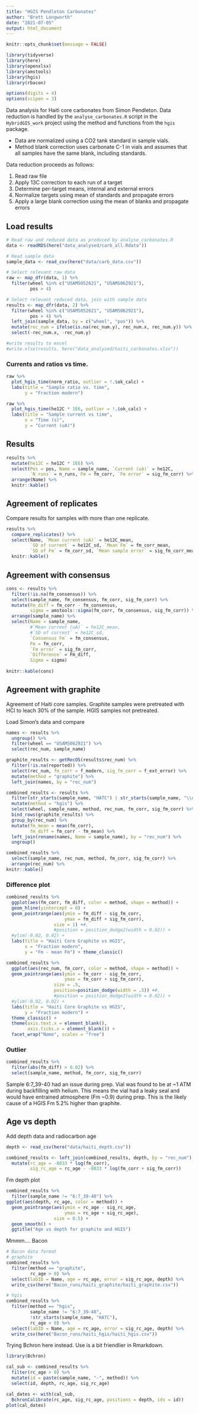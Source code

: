 ```yaml
---
title: "HGIS Pendleton Carbonates"
author: "Brett Longworth"
date: "2021-07-05"
output: html_document
---
```


```r
knitr::opts_chunk$set(message = FALSE)
```

```r
library(tidyverse)
library(here)
library(openxlsx)
library(amstools)
library(hgis)
library(rbacon)

options(digits = 4)
options(scipen = 3)
```


Data analysis for Haiti core carbonates from Simon Pendleton. Data reduction is handled by the `analyse_carbonates.R` script in the `HybridGIS_work` project using the method and functions from the `hgis` package.

- Data are normalized using a CO2 tank standard in sample vials.
- Method blank correction uses carbonate C-1 in vials and assumes that all samples have the same blank, including standards.

Data reduction proceeds as follows:

1. Read raw file
1. Apply 13C correction to each run of a target
1. Determine per-target means, internal and external errors
1. Normalize targets using mean of standards and propagate errors
1. Apply a large blank correction using the mean of blanks and propagate errors

## Load results

```r
# Read raw and reduced data as produced by analyse_carbonates.R
data <- readRDS(here("data_analysed/carb_all.Rdata"))

# Read sample data
sample_data <- read_csv(here("data/carb_data.csv"))

# Select relevant raw data
raw <- map_dfr(data, 1) %>%  
  filter(wheel %in% c("USAMS052621", "USAMS062921"),
         pos > 4)

# Select relevant reduced data, join with sample data
results <- map_dfr(data, 2) %>% 
  filter(wheel %in% c("USAMS052621", "USAMS062921"),
         pos > 4) %>% 
  left_join(sample_data, by = c("wheel", "pos")) %>% 
  mutate(rec_num = ifelse(is.na(rec_num.y), rec_num.x, rec_num.y)) %>% 
  select(-rec_num.x, -rec_num.y)

#write results to excel
#write.xlsx(results, here("data_analysed/haiti_carbonates.xlsx"))
```

### Currents and ratios vs time.

```r
raw %>% 
  plot_hgis_time(norm_ratio, outlier = !.$ok_calc) +
  labs(title = "Sample ratio vs. time",
       y = "Fraction modern")
```

```r
raw %>% 
  plot_hgis_time(he12C * 1E6, outlier = !.$ok_calc) +
  labs(title = "Sample current vs time",
       x = "Time (s)",
       y = "Current (uA)")
```

## Results

```r
results %>% 
  mutate(he12C = he12C * 1E6) %>% 
  select(Pos = pos, Name = sample_name, `Current (uA)` = he12C, 
         `N runs` = n_runs, Fm = fm_corr, `Fm error` = sig_fm_corr) %>% 
  arrange(Name) %>% 
  knitr::kable()
```

## Agreement of replicates

Compare results for samples with more than one replicate. 

```r
results %>% 
  compare_replicates() %>% 
  select(Name, `Mean current (uA)` = he12C_mean, 
         `SD of current` = he12C_sd, `Mean Fm` = fm_corr_mean, 
         `SD of Fm` = fm_corr_sd, `Mean sample error` = sig_fm_corr_mean) %>% 
  knitr::kable()
```

## Agreement with consensus

```r
cons <- results %>% 
  filter(!is.na(fm_consensus)) %>% 
  select(sample_name, fm_consensus, fm_corr, sig_fm_corr) %>% 
  mutate(Fm_diff = fm_corr - fm_consensus,
         sigma = amstools::sigma(fm_corr, fm_consensus, sig_fm_corr)) %>% 
  arrange(sample_name) %>% 
  select(Name = sample_name, 
         #`Mean current (uA)` = he12C_mean, 
         #`SD of current` = he12C_sd, 
         `Consensus Fm` = fm_consensus,
         Fm = fm_corr, 
         `Fm error` = sig_fm_corr,
         `Difference` = Fm_diff,
         Sigma = sigma)
  
knitr::kable(cons)
```


## Agreement with graphite

Agreement of Haiti core samples. Graphite samples were pretreated with HCl to leach 30% of the sample. HGIS samples not pretreated.

Load Simon's data and compare

```r
names <- results %>% 
  ungroup() %>% 
  filter(wheel == "USAMS062921") %>% 
  select(rec_num, sample_name)

graphite_results <- getRecOS(results$rec_num) %>% 
  filter(!is.na(reported)) %>% 
  select(rec_num, fm_corr = f_modern, sig_fm_corr = f_ext_error) %>% 
  mutate(method = "graphite") %>% 
  left_join(names, by = "rec_num")

combined_results <- results %>% 
  filter(str_starts(sample_name, "HATC") | str_starts(sample_name, "\\d")) %>% 
  mutate(method = "hgis") %>% 
  select(wheel, sample_name, method, rec_num, fm_corr, sig_fm_corr) %>% 
  bind_rows(graphite_results) %>% 
  group_by(rec_num) %>% 
  mutate(fm_mean = mean(fm_corr),
         fm_diff = fm_corr - fm_mean) %>% 
  left_join(rename(names, Name = sample_name), by = "rec_num") %>% 
  ungroup()

combined_results %>% 
  select(sample_name, rec_num, method, fm_corr, sig_fm_corr) %>% 
  arrange(rec_num) %>% 
knitr::kable()
```

### Difference plot

```r
combined_results %>% 
  ggplot(aes(fm_corr, fm_diff, color = method, shape = method)) +
  geom_hline(yintercept = 0) +
  geom_pointrange(aes(ymin = fm_diff - sig_fm_corr, 
                      ymax = fm_diff + sig_fm_corr),
                  size = 1) +#,
                  #position = position_dodge2(width = 0.02)) +
  #ylim(-0.02, 0.02) +
  labs(title = "Haiti Core Graphite vs HGIS",
       x = "Fraction modern",
       y = "Fm - mean Fm") + theme_classic()
```

```r
combined_results %>% 
  ggplot(aes(rec_num, fm_corr, color = method, shape = method)) +
  geom_pointrange(aes(ymin = fm_corr - sig_fm_corr, 
                      ymax = fm_corr + sig_fm_corr),
                  size = .5,
                  position=position_dodge(width = .5)) +#,
                  #position = position_dodge2(width = 0.02)) +
  #ylim(-0.02, 0.02) +
  labs(title = "Haiti Core Graphite vs HGIS",
       y = "Fraction modern") +
  theme_classic() +
  theme(axis.text.x = element_blank(),
        axis.ticks.x = element_blank()) +
  facet_wrap("Name", scales = "free")
```

### Outlier

```r
combined_results %>% 
  filter(abs(fm_diff) > 0.02) %>% 
  select(sample_name, method, fm_corr, sig_fm_corr)
```

Sample 6:7_39-40 had an issue during prep. Vial was found to be at ~1 ATM during backfilling with helium. This means the vial had a leaky seal and would have entrained atmosphere (Fm ~0.9) during prep. This is the likely cause of a HGIS Fm 5.2% higher than graphite.

## Age vs depth

Add depth data and radiocarbon age

```r
depth <- read_csv(here("data/haiti_depth.csv"))

combined_results <- left_join(combined_results, depth, by = "rec_num") %>% 
  mutate(rc_age = -8033 * log(fm_corr),
         sig_rc_age = rc_age - -8033 * log(fm_corr + sig_fm_corr))
```

Fm depth plot

```r
combined_results %>% 
  filter(sample_name != "6:7_39-40") %>% 
ggplot(aes(depth, rc_age, color = method)) +
  geom_pointrange(aes(ymin = rc_age - sig_rc_age, 
                      ymax = rc_age + sig_rc_age),
                  size = 0.5) +
  geom_smooth() +
  ggtitle("Age vs depth for graphite and HGIS")
```

Mmmm.... Bacon

```r
# Bacon data format
# graphite
combined_results %>% 
  filter(method == "graphite",
         rc_age > 0) %>% 
  select(labID = Name, age = rc_age, error = sig_rc_age, depth) %>% 
  write_csv(here("Bacon_runs/haiti_graphite/haiti_graphite.csv"))

# hgis
combined_results %>% 
  filter(method == "hgis",
         sample_name != "6:7_39-40",
         !str_starts(sample_name, "HATC"),
         rc_age > 0) %>% 
  select(labID = Name, age = rc_age, error = sig_rc_age, depth) %>% 
  write_csv(here("Bacon_runs/haiti_hgis/haiti_hgis.csv"))
```

Trying Bchron here instead. Use is a bit friendlier in Rmarkdown.

```r
library(Bchron)

cal_sub <- combined_results %>% 
  filter(rc_age > 0) %>% 
  mutate(id = paste(sample_name, "-", method)) %>% 
  select(id, depth, rc_age, sig_rc_age)

cal_dates <- with(cal_sub,
  BchronCalibrate(rc_age, sig_rc_age, positions = depth, ids = id))
plot(cal_dates)
```

